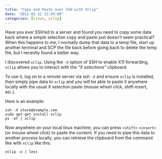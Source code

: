 ```yaml
---
title: "Copy and Paste over SSH with Xclip"
date: "2012-02-12 12:59:00"
categories: [linux, xclip]
---
```


Have you ever SSH’ed to a server and found you need to copy some data back where
a simple selection copy and paste just doesn’t seem practical? When this
happens to me, I normally dump that data to a temp file, start up another
terminal and SCP the file back before going back to delete the temp file, but I
recently found a better way.

I discovered `xclip`. Using the `-X` option of SSH to enable X11 forwarding,
`xclip` allows you to interact with the _“X selections”_ clipboard.

To use it, log on to a remote server via ssh `-X` and ensure `xclip` is
installed, then simply pipe data to `xclip` and you will be able to paste it
anywhere locally with the usual X selection paste (mouse wheel click,
shift-insert, etc.).

Here is an example:

```
ssh -X steve@example.com
sudo apt-get install xclip
ps -ef | xclip
```

Now anywhere on your local linux machine, you can press `<shift>` `<insert>` (or
mouse wheel click) to paste the content. If you need to pipe this data to
another process locally, you can retrieve the clipboard from the command like
with `xclip` like this:

```
xclip -o | less
```
